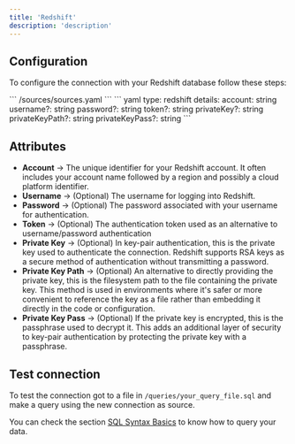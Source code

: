 ```yaml
---
title: 'Redshift'
description: 'description'
---
```


## Configuration

To configure the connection with your Redshift database follow these steps:

<Steps>
    <Step title="Go to the sources file in your Latitude project">
        ```
            /sources/sources.yaml
        ```
    </Step>
    <Step title="Add the following code for your Redshift connection">
      ``` yaml
      type: redshift
          details:
            account: string
            username?: string
            password?: string
            token?: string
            privateKey?: string
            privateKeyPath?: string
            privateKeyPass?: string
      ```
    </Step>
    <Step title="Replace with your info and save">
    </Step>
    <Step title="Done, now you can test your connection">
    </Step>
</Steps>

## Attributes

- **Account** → The unique identifier for your Redshift account. It often includes your account name followed by a region and possibly a cloud platform identifier. 
- **Username** → (Optional) The username for logging into Redshift.
- **Password** → (Optional)  The password associated with your username for authentication.
- **Token** → (Optional) The authentication token used as an alternative to username/password authentication
- **Private Key** → (Optional)  In key-pair authentication, this is the private key used to authenticate the connection. Redshift supports RSA keys as a secure method of authentication without transmitting a password.
- **Private Key Path** → (Optional) An alternative to directly providing the private key, this is the filesystem path to the file containing the private key. This method is used in environments where it's safer or more convenient to reference the key as a file rather than embedding it directly in the code or configuration.
- **Private Key Pass** → (Optional) If the private key is encrypted, this is the passphrase used to decrypt it. This adds an additional layer of security to key-pair authentication by protecting the private key with a passphrase.

## Test connection

To test the connection got to a file in `/queries/your_query_file.sql` and make a query using the new connection as source.

You can check the section [SQL Syntax Basics](../queries/basics/sql-syntax-basics) to know how to query your data. 